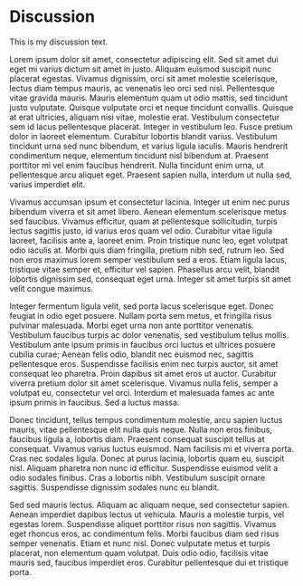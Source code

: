 # Discussion

This is my discussion text.

Lorem ipsum dolor sit amet, consectetur adipiscing elit.
Sed sit amet dui eget mi varius dictum sit amet in justo.
Aliquam euismod suscipit nunc placerat egestas.
Vivamus dignissim, orci sit amet molestie scelerisque, lectus diam tempus mauris, ac venenatis leo orci sed nisl.
Pellentesque vitae gravida mauris.
Mauris elementum quam ut odio mattis, sed tincidunt justo vulputate.
Quisque vulputate orci et neque tincidunt convallis.
Quisque at erat ultricies, aliquam nisi vitae, molestie erat.
Vestibulum consectetur sem id lacus pellentesque placerat.
Integer in vestibulum leo.
Fusce pretium dolor in laoreet elementum.
Curabitur lobortis blandit varius.
Vestibulum tincidunt urna sed nunc bibendum, et varius ligula iaculis.
Mauris hendrerit condimentum neque, elementum tincidunt nisl bibendum at.
Praesent porttitor mi vel enim faucibus hendrerit.
Nulla tincidunt enim urna, ut pellentesque arcu aliquet eget.
Praesent sapien nulla, interdum ut nulla sed, varius imperdiet elit.

Vivamus accumsan ipsum et consectetur lacinia.
Integer ut enim nec purus bibendum viverra et sit amet libero.
Aenean elementum scelerisque metus sed faucibus.
Vivamus efficitur, quam at pellentesque sollicitudin, turpis lectus sagittis justo, id varius eros quam vel odio.
Curabitur vitae ligula laoreet, facilisis ante a, laoreet enim.
Proin tristique nunc leo, eget volutpat odio iaculis at.
Morbi quis diam fringilla, pretium nibh sed, rutrum leo.
Sed non eros maximus lorem semper vestibulum sed a eros.
Etiam ligula lacus, tristique vitae semper et, efficitur vel sapien.
Phasellus arcu velit, blandit lobortis dignissim sed, consequat eget urna.
Integer sit amet turpis sit amet velit congue maximus.

Integer fermentum ligula velit, sed porta lacus scelerisque eget.
Donec feugiat in odio eget posuere.
Nullam porta sem metus, et fringilla risus pulvinar malesuada.
Morbi eget urna non ante porttitor venenatis.
Vestibulum faucibus turpis ac dolor venenatis, sed vestibulum tellus mollis.
Vestibulum ante ipsum primis in faucibus orci luctus et ultrices posuere cubilia curae; Aenean felis odio, blandit nec euismod nec, sagittis pellentesque eros.
Suspendisse facilisis enim nec turpis auctor, sit amet consequat leo pharetra.
Proin dapibus sit amet eros ut auctor.
Curabitur viverra pretium dolor sit amet scelerisque.
Vivamus nulla felis, semper a volutpat eu, consectetur vel orci.
Interdum et malesuada fames ac ante ipsum primis in faucibus.
Sed a luctus massa.

Donec tincidunt, tellus tempus condimentum molestie, arcu sapien luctus mauris, vitae pellentesque elit nulla quis neque.
Nulla non eros finibus, faucibus ligula a, lobortis diam.
Praesent consequat suscipit tellus at consequat.
Vivamus varius luctus euismod.
Nam facilisis mi et viverra porta.
Cras nec sodales ligula.
Donec at purus lacinia, lobortis quam eu, suscipit nisl.
Aliquam pharetra non nunc id efficitur.
Suspendisse euismod velit a odio sodales finibus.
Cras a lobortis nibh.
Vestibulum suscipit ornare sagittis.
Suspendisse dignissim sodales nunc eu blandit.

Sed sed mauris lectus.
Aliquam ac aliquam neque, sed consectetur sapien.
Aenean imperdiet dapibus lectus ut vehicula.
Mauris a molestie turpis, vel egestas lorem.
Suspendisse aliquet porttitor risus non sagittis.
Vivamus eget rhoncus eros, ac condimentum felis.
Morbi faucibus diam sed risus semper venenatis.
Etiam et nunc nisl.
Donec vulputate metus et turpis placerat, non elementum quam volutpat.
Duis odio odio, facilisis vitae mauris sed, faucibus imperdiet eros.
Curabitur pellentesque dui et tristique porta.
